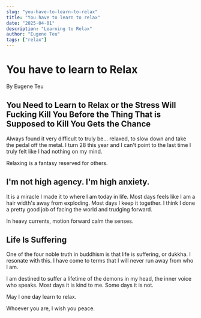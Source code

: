 ```yaml
---
slug: "you-have-to-learn-to-relax"
title: "You have to learn to relax"
date: "2025-04-01"
description: "Learning to Relax"
author: "Eugene Teu"
tags: ["relax"]
---
```


# You have to learn to Relax
By Eugene Teu

## You Need to Learn to Relax or the Stress Will Fucking Kill You Before the Thing That is Supposed to Kill You Gets the Chance

Always found it very difficult to truly be... relaxed, to slow down and take the pedal off the metal.
I turn 28 this year and I can't point to the last time I truly felt like I had nothing on my mind.

Relaxing is a fantasy reserved for others.

## I'm not high agency. I'm high anxiety.

It is a miracle I made it to where I am today in life.
Most days feels like I am a hair width's away from exploding.
Most days I keep it together. I think I done a pretty good job of facing the world and trudging forward.

In heavy currents, motion forward calm the senses.

## Life Is Suffering

One of the four noble truth in buddhism is that life is suffering, or dukkha. I resonate with this.
I have come to terms that I will never run away from who I am.

I am destined to suffer a lifetime of the demons in my head, the inner voice who speaks.
Most days it is kind to me. Some days it is not.

May I one day learn to relax.

Whoever you are, I wish you peace.




